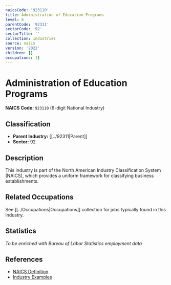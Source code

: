 ```yaml
---
naicsCode: '923110'
title: Administration of Education Programs
level: 6
parentCode: '92311'
sectorCode: '92'
sectorTitle: ''
collection: Industries
source: naics
version: '2022'
children: []
occupations: []
---
```

# Administration of Education Programs

**NAICS Code:** `923110` (6-digit National Industry)

## Classification

- **Parent Industry:** [[../92311|Parent]]
- **Sector:** 92

## Description

This industry is part of the North American Industry Classification System (NAICS), which provides a uniform framework for classifying business establishments.

## Related Occupations

See [[../Occupations|Occupations]] collection for jobs typically found in this industry.

## Statistics

*To be enriched with Bureau of Labor Statistics employment data*

## References

- [NAICS Definition](https://www.census.gov/naics/)
- [Industry Examples](https://www.census.gov/naics/2022NAICS/)
